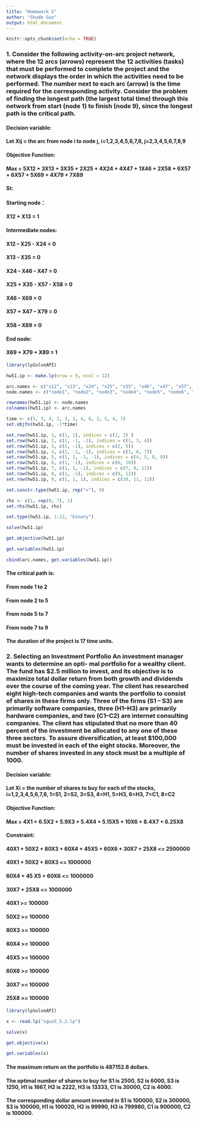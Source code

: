 ```yaml
---
title: "Homework 5"
author: "Shude Guo"
output: html_document
---
```


```r
knitr::opts_chunk$set(echo = TRUE)
```

### 1. Consider the following activity-on-arc project network, where the 12 arcs (arrows) represent the 12 activities (tasks) that must be performed to complete the project and the network displays the order in which the activities need to be performed. The number next to each arc (arrow) is the time required for the corresponding activity. Consider the problem of finding the longest path (the largest total time) through this network from start (node 1) to finish (node 9), since the longest path is the critical path.

#### Decision variable:
#### Let Xij = the arc from node i to node j, i=1,2,3,4,5,6,7,8, j=2,3,4,5,6,7,8,9
#### Objective Function:
#### Max = 5X12 + 3X13 + 3X35 + 2X25 + 4X24 + 4X47 + 1X46 + 2X58 + 6X57 + 6X57 + 5X69 + 4X79 + 7X89
#### St:
#### Starting node：
#### X12 + X13 = 1
#### Intermediate nodes:
#### X12 – X25 - X24 = 0
#### X13 – X35 = 0
#### X24 – X46 – X47 = 0
#### X25 + X35 - X57 - X58 = 0
#### X46 – X69 = 0
#### X57 + X47 – X79 = 0
#### X58 – X89 = 0
#### End node:
#### X69 + X79 + X89 = 1

```r
library(lpSolveAPI)
```
```r
hw51.ip <- make.lp(nrow = 9, ncol = 12)
```
```r
arc.names <- c("x12", "x13", "x24", "x25", "x35", "x46", "x47", "x57", "x58", "x69", "x79", "x89")
node.names <- c("node1", "node2", "node3", "node4", "node5", "node6", "node7", "node8", "node9")
```
```r
rownames(hw51.ip) <- node.names
colnames(hw51.ip) <- arc.names
```
```r
time <- c(5, 3, 4, 2, 3, 1, 4, 6, 2, 5, 4, 7)
set.objfn(hw51.ip, -1*time)
```
```r
set.row(hw51.ip, 1, c(1, 1), indices = c(1, 2) )
set.row(hw51.ip, 2, c(1, -1, -1), indices = c(1, 3, 4))
set.row(hw51.ip, 3, c(1, -1), indices = c(2, 5))
set.row(hw51.ip, 4, c(1, -1, -1), indices = c(3, 6, 7))
set.row(hw51.ip, 5, c(1, 1, -1, -1), indices = c(4, 5, 8, 9))
set.row(hw51.ip, 6, c(1, -1), indices = c(6, 10))
set.row(hw51.ip, 7, c(1, 1, -1), indices = c(7, 8, 11))
set.row(hw51.ip, 8, c(1, -1), indices = c(9, 12))
set.row(hw51.ip, 9, c(1, 1, 1), indices = c(10, 11, 12))
```
```r
set.constr.type(hw51.ip, rep("="), 9)
```
```r
rhs <- c(1, rep(0, 7), 1)
set.rhs(hw51.ip, rhs)
```
```r
set.type(hw51.ip, 1:12, "binary")
```
```r
solve(hw51.ip)
```
```r
get.objective(hw51.ip)
```
```r
get.variables(hw51.ip)
```
```r
cbind(arc.names, get.variables(hw51.ip))
```
#### The critical path is:
#### From node 1 to 2
#### From node 2 to 5
#### From node 5 to 7
#### From node 7 to 9
#### The duration of the project is 17 time units.

### 2. Selecting an Investment Portfolio An investment manager wants to determine an opti- mal portfolio for a wealthy client. The fund has $2.5 million to invest, and its objective is to maximize total dollar return from both growth and dividends over the course of the coming year. The client has researched eight high-tech companies and wants the portfolio to consist of shares in these firms only. Three of the firms (S1 – S3) are primarily software companies, three (H1–H3) are primarily hardware companies, and two (C1–C2) are internet consulting companies. The client has stipulated that no more than 40 percent of the investment be allocated to any one of these three sectors. To assure diversification, at least $100,000 must be invested in each of the eight stocks. Moreover, the number of shares invested in any stock must be a multiple of 1000.

#### Decision variable:
#### Let Xi = the number of shares to buy for each of the stocks, i=1,2,3,4,5,6,7,8, 1=S1, 2=S2, 3=S3, 4=H1, 5=H3, 6=H3, 7=C1, 8=C2
#### Objective Function:
#### Max = 4X1 + 6.5X2 + 5.9X3 + 5.4X4 + 5.15X5 + 10X6 + 8.4X7 + 6.25X8
#### Constraint:
#### 40X1 + 50X2 + 80X3 + 60X4 + 45X5 + 60X6 + 30X7 + 25X8 <= 2500000
#### 40X1 + 50X2 + 80X3 <= 1000000
#### 60X4 + 45 X5 + 60X6 <= 1000000
#### 30X7 + 25X8 <= 1000000
#### 40X1 >= 100000
#### 50X2 >= 100000
#### 80X3 >= 100000
#### 60X4 >= 100000
#### 45X5 >= 100000
#### 60X6 >= 100000
#### 30X7 >= 100000
#### 25X8 >= 100000

```r
library(lpSolveAPI)
```
```r
x <- read.lp("sguo5_5.2.lp")
```
```r
solve(x)
```
```r
get.objective(x)
```
```r
get.variables(x)
```

#### The maximum return on the portfolio is 487152.8 dollars.
#### The optimal number of shares to buy for S1 is 2500, S2 is 6000, S3 is 1250, H1 is 1667, H2 is 2222, H3 is 13333, C1 is 30000, C2 is 4000.
#### The corresponding dollar amount invested in S1 is 100000, S2 is 300000, S3 is 100000, H1 is 100020, H2 is 99990, H3 is 799980, C1 is 900000, C2 is 100000.